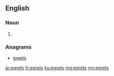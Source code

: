 ==English==

===Noun===
{{head|en|noun plural form}}

# {{plural of|egret|lang=en}}

===Anagrams===
* [[greets#English|greets]]

[[ar:egrets]]
[[fr:egrets]]
[[ku:egrets]]
[[mg:egrets]]
[[my:egrets]]